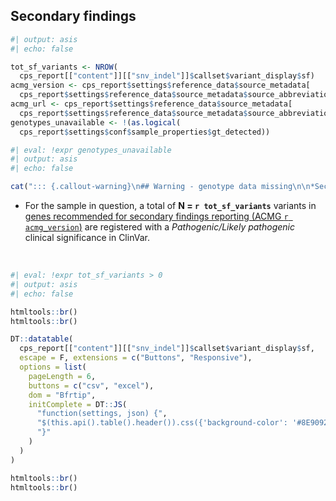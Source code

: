 
##  Secondary findings

```r
#| output: asis
#| echo: false

tot_sf_variants <- NROW(
  cps_report[["content"]][["snv_indel"]]$callset$variant_display$sf)
acmg_version <- cps_report$settings$reference_data$source_metadata[
  cps_report$settings$reference_data$source_metadata$source_abbreviation == "acmg_sf","source_version"]
acmg_url <- cps_report$settings$reference_data$source_metadata[
  cps_report$settings$reference_data$source_metadata$source_abbreviation == "acmg_sf","source_url"]
genotypes_unavailable <- !(as.logical(
  cps_report$settings$conf$sample_properties$gt_detected))

```

```r
#| eval: !expr genotypes_unavailable
#| output: asis
#| echo: false

cat("::: {.callout-warning}\n## Warning - genotype data missing\n\n*Secondary findings not assessed due to lacking genotype information among sample variants*. CPSR was unable to pull this data from the input VCF (<i>'GT'</i> FORMAT tag not present within sample genotype information)\n\n:::")

```


*  For the sample in question, a total of __N = `r tot_sf_variants`__ variants in [genes recommended for secondary findings reporting (ACMG `r acmg_version`)](`r acmg_url`) 
are registered with a <i>Pathogenic/Likely pathogenic</i> clinical significance in ClinVar.

<br>

```r
#| eval: !expr tot_sf_variants > 0
#| output: asis
#| echo: false

htmltools::br()
htmltools::br()

DT::datatable(
  cps_report[["content"]][["snv_indel"]]$callset$variant_display$sf,
  escape = F, extensions = c("Buttons", "Responsive"),
  options = list(
    pageLength = 6,
    buttons = c("csv", "excel"),
    dom = "Bfrtip",
    initComplete = DT::JS(
      "function(settings, json) {",
      "$(this.api().table().header()).css({'background-color': '#8E9092', 'color': '#fff'});",
      "}"
    )
  )
)

htmltools::br()
htmltools::br()
```
